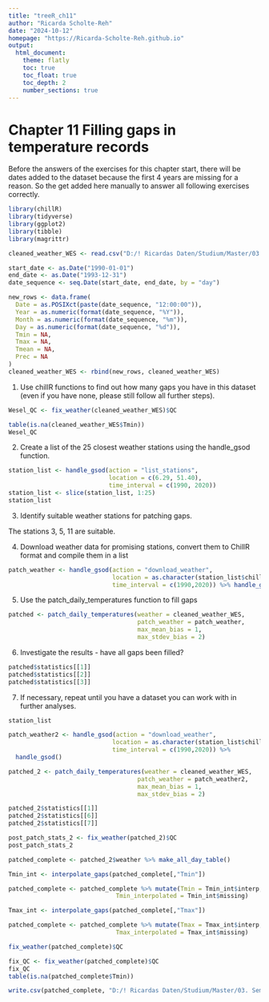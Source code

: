 ```yaml
---
title: "treeR_ch11"
author: "Ricarda Scholte-Reh"
date: "2024-10-12"
homepage: "https://Ricarda-Scholte-Reh.github.io"
output:
  html_document:
    theme: flatly
    toc: true
    toc_float: true
    toc_depth: 2
    number_sections: true
---
```


# Chapter 11 Filling gaps in temperature records

Before the answers of the exercises for this chapter start, there will be dates added to the dataset because the first 4 years are missing for a reason. So the get added here manually to answer all following exercises correctly.

```r
library(chillR)
library(tidyverse)
library(ggplot2)
library(tibble)
library(magrittr)
```

```r
cleaned_weather_WES <- read.csv("D:/! Ricardas Daten/Studium/Master/03. Semester (WiSe 24-25)/Tree phenology analysis in R/Logbook chapters/Wesel_chillR_weather.csv")

start_date <- as.Date("1990-01-01")
end_date <- as.Date("1993-12-31")
date_sequence <- seq.Date(start_date, end_date, by = "day")

new_rows <- data.frame(
  Date = as.POSIXct(paste(date_sequence, "12:00:00")),
  Year = as.numeric(format(date_sequence, "%Y")),
  Month = as.numeric(format(date_sequence, "%m")),
  Day = as.numeric(format(date_sequence, "%d")),
  Tmin = NA,
  Tmax = NA,
  Tmean = NA,
  Prec = NA
)
cleaned_weather_WES <- rbind(new_rows, cleaned_weather_WES)
```

1.  Use chillR functions to find out how many gaps you have in this dataset (even if you have none, please still follow all further steps).

```r
Wesel_QC <- fix_weather(cleaned_weather_WES)$QC

table(is.na(cleaned_weather_WES$Tmin))
Wesel_QC
```

2.  Create a list of the 25 closest weather stations using the handle_gsod function.

```r
station_list <- handle_gsod(action = "list_stations",
                            location = c(6.29, 51.40),
                            time_interval = c(1990, 2020))
station_list <- slice(station_list, 1:25)
station_list
```

3.  Identify suitable weather stations for patching gaps.

The stations 3, 5, 11 are suitable.

4.  Download weather data for promising stations, convert them to ChillR format and compile them in a list

```r
patch_weather <- handle_gsod(action = "download_weather",
                             location = as.character(station_list$chillR_code[c(3, 5, 11)]),
                             time_interval = c(1990,2020)) %>% handle_gsod()
```

5.  Use the patch_daily_temperatures function to fill gaps

```r
patched <- patch_daily_temperatures(weather = cleaned_weather_WES,
                                    patch_weather = patch_weather,
                                    max_mean_bias = 1,
                                    max_stdev_bias = 2)
```

6.  Investigate the results - have all gaps been filled?

```r
patched$statistics[[1]]
patched$statistics[[2]]
patched$statistics[[3]]
```

7.  If necessary, repeat until you have a dataset you can work with in further analyses.

```r
station_list

patch_weather2 <- handle_gsod(action = "download_weather",
                             location = as.character(station_list$chillR_code[c(3, 4, 5, 7, 9, 11, 12, 13, 15, 16)]),
                             time_interval = c(1990,2020)) %>%
  handle_gsod()
```

```r
patched_2 <- patch_daily_temperatures(weather = cleaned_weather_WES,
                                    patch_weather = patch_weather2,
                                    max_mean_bias = 1,
                                    max_stdev_bias = 2)

patched_2$statistics[[1]]
patched_2$statistics[[6]]
patched_2$statistics[[7]]
```

```r
post_patch_stats_2 <- fix_weather(patched_2)$QC
post_patch_stats_2

patched_complete <- patched_2$weather %>% make_all_day_table()

Tmin_int <- interpolate_gaps(patched_complete[,"Tmin"])

patched_complete <- patched_complete %>% mutate(Tmin = Tmin_int$interp,
                              Tmin_interpolated = Tmin_int$missing)

Tmax_int <- interpolate_gaps(patched_complete[,"Tmax"])

patched_complete <- patched_complete %>% mutate(Tmax = Tmax_int$interp,
                              Tmax_interpolated = Tmax_int$missing)

fix_weather(patched_complete)$QC

fix_QC <- fix_weather(patched_complete)$QC
fix_QC
table(is.na(patched_complete$Tmin))

write.csv(patched_complete, "D:/! Ricardas Daten/Studium/Master/03. Semester (WiSe 24-25)/Tree phenology analysis in R/Logbook chapters/patched_weather_3_Wesel.csv", row.names = FALSE)
```
